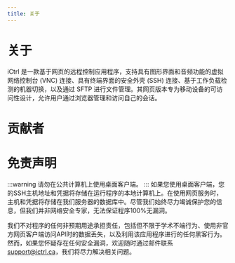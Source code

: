 ```yaml
---
title: 关于
---
```


# 关于

iCtrl 是一款基于网页的远程控制应用程序，支持具有图形界面和音频功能的虚拟网络控制台 (VNC) 连接、具有终端界面的安全外壳 (SSH) 连接、基于工作负载检测的机器切换，以及通过 SFTP 进行文件管理。其网页版本专为移动设备的可访问性设计，允许用户通过浏览器管理和访问自己的会话。

# 贡献者



<About/>


# 免责声明

:::warning
请勿在公共计算机上使用桌面客户端。
:::
如果您使用桌面客户端，您的SSH主机地址和凭据将存储在运行程序的本地计算机上。在使用网页服务时，主机和凭据将存储在我们服务器的数据库中。尽管我们始终尽力竭诚保护您的信息，但我们并非网络安全专家，无法保证程序100%无漏洞。

我们不对程序的任何非预期用途承担责任，包括但不限于学术不端行为、使用非官方网页客户端访问API时的数据丢失，以及利用该应用程序进行的任何黑客行为。然而，如果您怀疑存在任何安全漏洞，欢迎随时通过邮件联系 [support@ictrl.ca][support-email]，我们将尽力解决相关问题。

[support-email]: mailto:support@ictrl.ca?cc=junhao@junhao.ca&subject=Bug%20Report&body=Hi%20there%2C%0D%0A%0D%0AI%20am%20writing%20this%20to%20report%20a%20bug%20in%20iCtrl.%0D%0A%0D%0ABug%20Title%3A%0D%0A%0D%0ADetails%3A%0D%0A%0D%0APlatform%20%5Bweb%2FWindows%2FMac%5D%3A%0D%0A%0D%0AFrequency%20%5Bonce%2Foccasionally%2Falways%5D%3A%0D%0A%0D%0AHow%20to%20reproduce%3A%0D%0A%0D%0A
